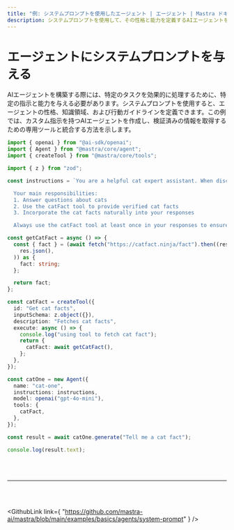 ```yaml
---
title: "例: システムプロンプトを使用したエージェント | エージェント | Mastra ドキュメント"
description: システムプロンプトを使用して、その性格と能力を定義するAIエージェントをMastraで作成する例。
---
```



# エージェントにシステムプロンプトを与える

AIエージェントを構築する際には、特定のタスクを効果的に処理するために、特定の指示と能力を与える必要があります。システムプロンプトを使用すると、エージェントの性格、知識領域、および行動ガイドラインを定義できます。この例では、カスタム指示を持つAIエージェントを作成し、検証済みの情報を取得するための専用ツールと統合する方法を示します。

```ts showLineNumbers copy
import { openai } from "@ai-sdk/openai";
import { Agent } from "@mastra/core/agent";
import { createTool } from "@mastra/core/tools";

import { z } from "zod";

const instructions = `You are a helpful cat expert assistant. When discussing cats, you should always include an interesting cat fact.

  Your main responsibilities:
  1. Answer questions about cats
  2. Use the catFact tool to provide verified cat facts
  3. Incorporate the cat facts naturally into your responses

  Always use the catFact tool at least once in your responses to ensure accuracy.`;

const getCatFact = async () => {
  const { fact } = (await fetch("https://catfact.ninja/fact").then((res) =>
    res.json(),
  )) as {
    fact: string;
  };

  return fact;
};

const catFact = createTool({
  id: "Get cat facts",
  inputSchema: z.object({}),
  description: "Fetches cat facts",
  execute: async () => {
    console.log("using tool to fetch cat fact");
    return {
      catFact: await getCatFact(),
    };
  },
});

const catOne = new Agent({
  name: "cat-one",
  instructions: instructions,
  model: openai("gpt-4o-mini"),
  tools: {
    catFact,
  },
});

const result = await catOne.generate("Tell me a cat fact");

console.log(result.text);
```

<br />
<br />
<hr className="dark:border-[#404040] border-gray-300" />
<br />
<br />

<GithubLink
  link={
    "https://github.com/mastra-ai/mastra/blob/main/examples/basics/agents/system-prompt"
  }
/>
